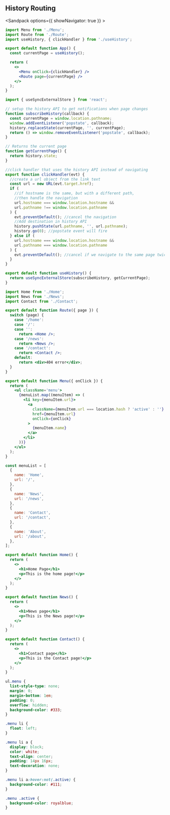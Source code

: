 ## History Routing

<Sandpack options={{ showNavigator: true }} >

```jsx src/App.js active
import Menu from './Menu';
import Route from './Route';
import useHistory, { clickHandler } from './useHistory';

export default function App() {
  const currentPage = useHistory();

  return (
    <>
      <Menu onClick={clickHandler} />
      <Route page={currentPage} />
    </>
  );
}
```

```js src/useHistory.js
import { useSyncExternalStore } from 'react';

// setup the history API to get notifications when page changes
function subscribeHistory(callback) {
  const currentPage = window.location.pathname;
  window.addEventListener('popstate', callback);
  history.replaceState(currentPage, '', currentPage);
  return () => window.removeEventListener('popstate', callback);
}

// Returns the current page
function getCurrentPage() {
  return history.state;
}

//click handler that uses the history API instead of navigating
export function clickHandler(evt) {
  //create a url object from the link text
  const url = new URL(evt.target.href);
  if (
    //if hostname is the same, but with a different path,
    //then handle the navigation
    url.hostname === window.location.hostname &&
    url.pathname !== window.location.pathname
  ) {
    evt.preventDefault(); //cancel the navigation
    //Add destination in history API
    history.pushState(url.pathname, '', url.pathname);
    history.go(0); //popstate event will fire
  } else if (
    url.hostname === window.location.hostname &&
    url.pathname === window.location.pathname
  ) {
    evt.preventDefault(); //cancel if we navigate to the same page twice
  }
}

export default function useHistory() {
  return useSyncExternalStore(subscribeHistory, getCurrentPage);
}
```

```jsx src/Route.jsx
import Home from './Home';
import News from './News';
import Contact from './Contact';

export default function Route({ page }) {
  switch (page) {
    case '/home':
    case '/':
    case '':
      return <Home />;
    case '/news':
      return <News />;
    case '/contact':
      return <Contact />;
    default:
      return <div>404 error</div>;
  }
}
```

```jsx src/Menu.jsx
export default function Menu({ onClick }) {
  return (
    <ul className='menu'>
      {menuList.map((menuItem) => (
        <li key={menuItem.url}>
          <a
            className={menuItem.url === location.hash ? 'active' : ''}
            href={menuItem.url}
            onClick={onClick}
          >
            {menuItem.name}
          </a>
        </li>
      ))}
    </ul>
  );
}

const menuList = [
  {
    name: 'Home',
    url: '/',
  },
  {
    name: 'News',
    url: '/news',
  },
  {
    name: 'Contact',
    url: '/contact',
  },
  {
    name: 'About',
    url: '/about',
  },
];
```

```jsx src/Home.jsx
export default function Home() {
  return (
    <>
      <h1>Home Page</h1>
      <p>This is the home page!</p>
    </>
  );
}
```

```jsx src/News.jsx
export default function News() {
  return (
    <>
      <h1>News page</h1>
      <p>This is the News page!</p>
    </>
  );
}
```

```jsx src/Contact.jsx
export default function Contact() {
  return (
    <>
      <h1>Contact page</h1>
      <p>This is the Contact page!</p>
    </>
  );
}
```

```css
ul.menu {
  list-style-type: none;
  margin: 0;
  margin-bottom: 1em;
  padding: 0;
  overflow: hidden;
  background-color: #333;
}

.menu li {
  float: left;
}

.menu li a {
  display: block;
  color: white;
  text-align: center;
  padding: 14px 16px;
  text-decoration: none;
}

.menu li a:hover:not(.active) {
  background-color: #111;
}

.menu .active {
  background-color: royalblue;
}
```

</Sandpack>
